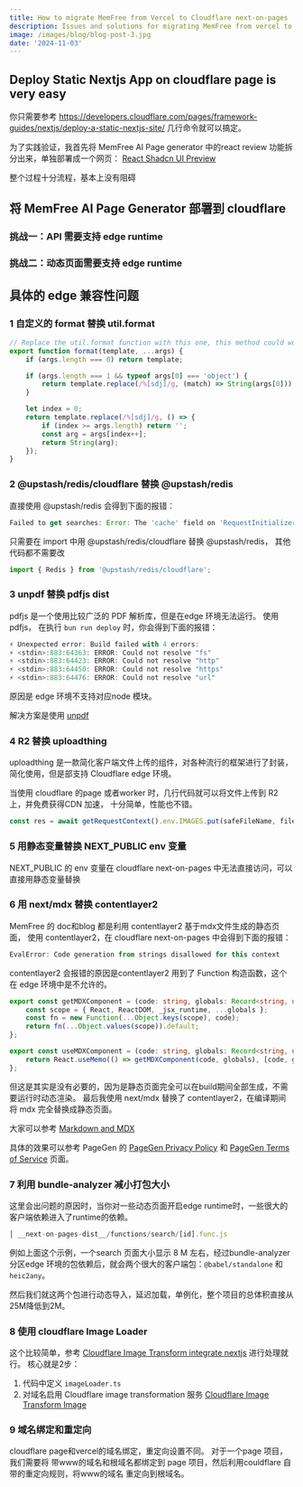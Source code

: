 ```yaml
---
title: How to migrate MemFree from Vercel to Cloudflare next-on-pages
description: Issues and solutions for migrating MemFree from vercel to cloudflare next-on-pages
image: /images/blog/blog-post-3.jpg
date: '2024-11-03'
---
```


## Deploy Static Nextjs App on cloudflare page is very easy

你只需要参考 https://developers.cloudflare.com/pages/framework-guides/nextjs/deploy-a-static-nextjs-site/ 几行命令就可以搞定。

为了实践验证，我首先将 MemFree AI Page generator 中的react review 功能拆分出来，单独部署成一个网页： [React Shadcn UI Preview](https://reactshadcn.com/)

整个过程十分流程，基本上没有阻碍

## 将 MemFree AI Page Generator 部署到 cloudflare

### 挑战一：API 需要支持 edge runtime

### 挑战二：动态页面需要支持 edge runtime

## 具体的 edge 兼容性问题

### 1 自定义的 format 替换 util.format

```ts
// Replace the util.format function with this one, this method could work on edge environment
export function format(template, ...args) {
    if (args.length === 0) return template;

    if (args.length === 1 && typeof args[0] === 'object') {
        return template.replace(/%[sdj]/g, (match) => String(args[0]));
    }

    let index = 0;
    return template.replace(/%[sdj]/g, () => {
        if (index >= args.length) return '';
        const arg = args[index++];
        return String(arg);
    });
}
```

### 2 @upstash/redis/cloudflare 替换 @upstash/redis

直接使用 @upstash/redis 会得到下面的报错：

```ts
Failed to get searches: Error: The 'cache' field on 'RequestInitializerDict' is not implemented
```

只需要在 import 中用 @upstash/redis/cloudflare 替换 @upstash/redis， 其他代码都不需要改

```ts
import { Redis } from '@upstash/redis/cloudflare';
```

### 3 unpdf 替换 pdfjs dist

pdfjs 是一个使用比较广泛的 PDF 解析库，但是在edge 环境无法运行。 使用 pdfjs， 在执行
`bun run deploy` 时，你会得到下面的报错：

```ts
⚡️ Unexpected error: Build failed with 4 errors:
⚡️ <stdin>:883:64363: ERROR: Could not resolve "fs"
⚡️ <stdin>:883:64423: ERROR: Could not resolve "http"
⚡️ <stdin>:883:64450: ERROR: Could not resolve "https"
⚡️ <stdin>:883:64476: ERROR: Could not resolve "url"
```

原因是 edge 环境不支持对应node 模块。

解决方案是使用 [unpdf](https://github.com/unjs/unpdf)

### 4 R2 替换 uploadthing

uploadthing 是一款简化客户端文件上传的组件，对各种流行的框架进行了封装，简化使用，但是部支持 Cloudflare edge 环境。

当使用 cloudflare 的page 或者worker 时，几行代码就可以将文件上传到 R2 上，并免费获得CDN 加速， 十分简单，性能也不错。

```ts
const res = await getRequestContext().env.IMAGES.put(safeFileName, file);
```

### 5 用静态变量替换 NEXT_PUBLIC env 变量

NEXT_PUBLIC 的 env 变量在 cloudflare next-on-pages 中无法直接访问，可以直接用静态变量替换

### 6 用 next/mdx 替换 contentlayer2

MemFree 的 doc和blog 都是利用 contentlayer2 基于mdx文件生成的静态页面， 使用 contentlayer2，在 cloudflare next-on-pages 中会得到下面的报错：

```ts
EvalError: Code generation from strings disallowed for this context
```

contentlayer2 会报错的原因是contentlayer2 用到了 Function 构造函数，这个在 edge 环境中是不允许的。

```ts
export const getMDXComponent = (code: string, globals: Record<string, unknown> = {}): React.FC<MDXContentProps> => {
    const scope = { React, ReactDOM, _jsx_runtime, ...globals };
    const fn = new Function(...Object.keys(scope), code);
    return fn(...Object.values(scope)).default;
};

export const useMDXComponent = (code: string, globals: Record<string, unknown> = {}) => {
    return React.useMemo(() => getMDXComponent(code, globals), [code, globals]);
};
```

但这是其实是没有必要的，因为是静态页面完全可以在build期间全部生成，不需要运行时动态渲染。 最后我使用 next/mdx 替换了 contentlayer2，在编译期间将 mdx 完全替换成静态页面。

大家可以参考 [Markdown and MDX](https://nextjs.org/docs/pages/building-your-application/configuring/mdx)

具体的效果可以参考 PageGen 的 [PageGen Privacy Policy](https://pagegen.ai/privacy) 和 [PageGen Terms of Service](https://pagegen.ai/terms) 页面。

### 7 利用 bundle-analyzer 减小打包大小

这里会出问题的原因时，当你对一些动态页面开启edge runtime时，一些很大的客户端依赖进入了runtime的依赖。

```ts
│ __next-on-pages-dist__/functions/search/[id].func.js                │ esm  │ 8995.45 KiB │
```

例如上面这个示例，一个search 页面大小显示 8 M 左右，经过bundle-analyzer 分区edge 环境的包依赖后，就会两个很大的客户端包：`@babel/standalone` 和 `heic2any`。

然后我们就这两个包进行动态导入，延迟加载，单例化，整个项目的总体积直接从25M降低到2M。

### 8 使用 cloudflare Image Loader

这个比较简单，参考 [Cloudflare Image Transform integrate nextjs](https://developers.cloudflare.com/images/transform-images/integrate-with-frameworks/) 进行处理就行。 核心就是2步：

1. 代码中定义 `imageLoader.ts`
2. 对域名启用 Cloudflare image transformation 服务 [Cloudflare Image Transform Image](https://developers.cloudflare.com/images/get-started/)

### 9 域名绑定和重定向

cloudflare page和vercel的域名绑定，重定向设置不同。
对于一个page 项目，我们需要将 带www的域名和根域名都绑定到 page 项目，然后利用couldflare 自带的重定向规则，将www的域名 重定向到根域名。
